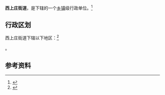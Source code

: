 {{中国乡级行政区|14/05/02/007/000}}

'''西上庄街道'''，是{{PRC admin/fullname|14/05/02/007/000|3}}下辖的一个[[乡镇|乡镇]]级行政单位。<ref>{{PRC admin/ref sgc|{{PRC admin/parent|14/05/02/007/000}}}}</ref>

== 行政区划 ==

西上庄街道下辖以下地区：<ref>{{PRC admin/ref sgc|14/05/02/007/000}}</ref>

{{PRC admin/children|14/05/02/007/000}}。

== 参考资料 ==

{{reflist}}

{{行政区划小作品}}
{{PRC admin/navcat|14/05/02/007/000}}